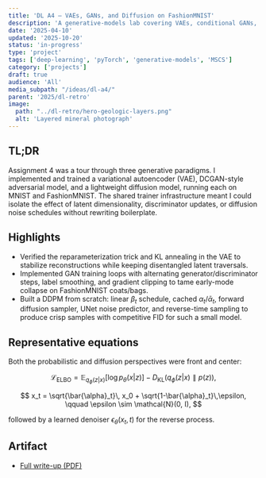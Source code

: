 ```yaml
---
title: 'DL A4 — VAEs, GANs, and Diffusion on FashionMNIST'
description: 'A generative-models lab covering VAEs, conditional GANs, and DDPMs for MNIST/FashionMNIST.'
date: '2025-04-10'
updated: '2025-10-20'
status: 'in-progress'
type: 'project'
tags: ['deep-learning', 'pyTorch', 'generative-models', 'MSCS']
category: ['projects']
draft: true
audience: 'All'
media_subpath: "/ideas/dl-a4/"
parent: '2025/dl-retro'
image:
  path: "../dl-retro/hero-geologic-layers.png"
  alt: 'Layered mineral photograph'
---
```


## TL;DR
Assignment 4 was a tour through three generative paradigms. I implemented and trained a variational autoencoder (VAE), DCGAN-style adversarial model, and a lightweight diffusion model, running each on MNIST and FashionMNIST. The shared trainer infrastructure meant I could isolate the effect of latent dimensionality, discriminator updates, or diffusion noise schedules without rewriting boilerplate.

## Highlights
- Verified the reparameterization trick and KL annealing in the VAE to stabilize reconstructions while keeping disentangled latent traversals.
- Implemented GAN training loops with alternating generator/discriminator steps, label smoothing, and gradient clipping to tame early-mode collapse on FashionMNIST coats/bags.
- Built a DDPM from scratch: linear $\beta_t$ schedule, cached $\alpha_t$/$\bar{\alpha}_t$, forward diffusion sampler, UNet noise predictor, and reverse-time sampling to produce crisp samples with competitive FID for such a small model.

## Representative equations
Both the probabilistic and diffusion perspectives were front and center:

$$
\mathcal{L}_{\text{ELBO}} = \mathbb{E}_{q_\phi(z|x)}[\log p_\theta(x|z)] - D_{\text{KL}}\big(q_\phi(z|x) \parallel p(z)\big),
$$

$$
x_t = \sqrt{\bar{\alpha}_t}\, x_0 + \sqrt{1-\bar{\alpha}_t}\,\epsilon, \qquad \epsilon \sim \mathcal{N}(0, I),
$$

followed by a learned denoiser $\epsilon_\theta(x_t, t)$ for the reverse process.

## Artifact
- [Full write-up (PDF)](../dl-retro/DL_A4_generative_models_v1-1.pdf)
